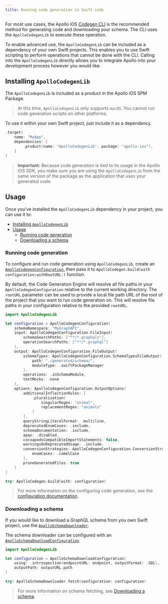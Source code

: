 ```yaml
---
title: Running code generation in Swift code
---
```


For most use cases, the Apollo iOS [Codegen CLI](./codegen-cli) is the recommended method for generating code and downloading your schema. The CLI uses the `ApolloCodegenLib` to execute these operation.

To enable advanced use, the `ApolloCodegenLib` can be included as a dependency of your own Swift projects. This enables you to use Swift scripting to perform operations that cannot be done with the CLI. Calling into the `ApolloCodegenLib` directly allows you to integrate Apollo into your development process however you would like.

## Installing `ApolloCodegenLib`

The `ApolloCodegenLib` is included as a product in the Apollo iOS SPM Package.

> At this time, `ApolloCodegenLib` only supports `macOS`. You cannot run code generation scripts on other platforms.

To use it within your own Swift project, just include it as a dependency.

```swift title="Package.swift"
.target(
    name: "MyApp",
    dependencies: [
        .product(name: "ApolloCodegenLib", package: "apollo-ios"),
    ]
)
```

> **Important:** Because code generation is tied to its usage in the Apollo iOS SDK, you make sure you are using the `ApolloCodegenLib` from the same version of the package as the application that uses your generated code.

## Usage

Once you've installed the `ApolloCodegenLib` dependency in your project, you can use it to:

- [Installing `ApolloCodegenLib`](#installing-apollocodegenlib)
- [Usage](#usage)
  - [Running code generation](#running-code-generation)
  - [Downloading a schema](#downloading-a-schema)

### Running code generation

To configure and run code generation using `ApolloCodegenLib`, create an [`ApolloCodegenConfiguration`](https://www.apollographql.com/docs/ios/docc/documentation/apollocodegenlib/apollocodegenconfiguration), then pass it to `ApolloCodegen.build(with configuration:withRootURL:)` function.

By default, the Code Generation Engine will resolve all file paths in your `ApolloCodegenConfiguration` relative to the current working directory. The `rootURL` parameter can be used to provide a local file path URL of the root of the project that you want to run code generation on. This will resolve file paths in your configuration relative to the provided `rootURL`.

```swift
import ApolloCodegenLib

let configuration = ApolloCodegenConfiguration(
    schemaNamespace: "MyGraphAPI",
    input: ApolloCodegenConfiguration.FileInput(
		schemaSearchPaths: ["**/*.graphqls"],
		operationSearchPaths: ["**/*.graphql"]
	),
    output: ApolloCodegenConfiguration.FileOutput(
		schemaTypes: ApolloCodegenConfiguration.SchemaTypesFileOutput(
			path: "./generated/schema/",
			moduleType: .swiftPackageManager
        ),
		operations: .inSchemaModule,
		testMocks: .none
	),
    options: ApolloCodegenConfiguration.OutputOptions(
		additionalInflectionRules: [
			.pluralization(
				singularRegex: "animal",
				replacementRegex: "animals"
			)
		],
		queryStringLiteralFormat: .multiline,
		deprecatedEnumCases: .include,
		schemaDocumentation: .include,
		apqs: .disabled,
		cocoapodsCompatibleImportStatements: false,
		warningsOnDeprecatedUsage: .include,
		conversionStrategies: ApolloCodegenConfiguration.ConversionStrategies(
			enumCases: .camelCase
		),
		pruneGeneratedFiles: true
	)
)

try! ApolloCodegen.build(with: configuration)
```

> For more information on the configuring code generation, see the [configuration documentation](./codegen-configuration).

### Downloading a schema

If you would like to download a GraphQL schema from you own Swift project, use the [`ApolloSchemaDownloader`](https://www.apollographql.com/docs/ios/docc/documentation/apollocodegenlib/apolloschemadownloader).

The schema downloader can be configured with an [`ApolloSchemaDownloadConfiguration`](https://www.apollographql.com/docs/ios/docc/documentation/apollocodegenlib/apolloschemadownloadconfiguration).

```swift
import ApolloCodegenLib

let configuration = ApolloSchemaDownloadConfiguration(
    using: .introspection(endpointURL: endpoint, outputFormat: .SDL),
    outputPath: outputURL.path
)

try! ApolloSchemaDownloader.fetch(configuration: configuration)
```

> For more information on schema fetching, see [Downloading a schema](./downloading-schema).

